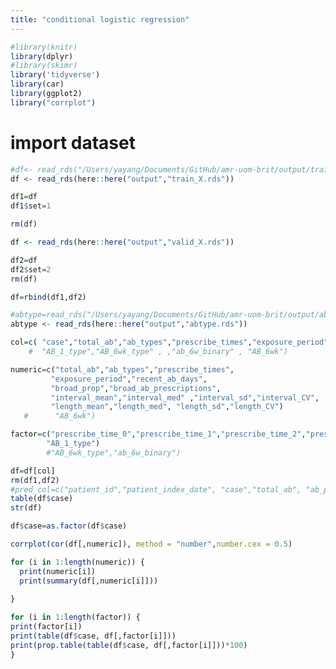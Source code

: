 ```yaml
---
title: "conditional logistic regression"
---
```


```r
#library(knitr)
library(dplyr)
#library(skimr)
library('tidyverse')
library(car)
library(ggplot2)
library("corrplot")
```

# import dataset
```r
#df<- read_rds("/Users/yayang/Documents/GitHub/amr-uom-brit/output/train_X.rds")
df <- read_rds(here::here("output","train_X.rds"))

df1=df
df1$set=1

rm(df)

df <- read_rds(here::here("output","valid_X.rds"))

df2=df
df2$set=2
rm(df)

df=rbind(df1,df2)

#abtype=read_rds("/Users/yayang/Documents/GitHub/amr-uom-brit/output/abtype.rds")
abtype <- read_rds(here::here("output","abtype.rds"))
```


```r
col=c( "case","total_ab","ab_types","prescribe_times","exposure_period","recent_ab_days", "broad_prop" ,"broad_ab_prescriptions","interval_mean","interval_sd","interval_CV","length_mean", "length_sd","length_CV","prescribe_time_0","prescribe_time_1","prescribe_time_2","prescribe_time_3","interval_med" ,"length_med")
    #  "AB_1_type","AB_6wk_type" , ,"ab_6w_binary" , "AB_6wk")

numeric=c("total_ab","ab_types","prescribe_times",
         "exposure_period","recent_ab_days", 
         "broad_prop","broad_ab_prescriptions",
         "interval_mean","interval_med" ,"interval_sd","interval_CV",
         "length_mean","length_med", "length_sd","length_CV")
   #      "AB_6wk")

factor=c("prescribe_time_0","prescribe_time_1","prescribe_time_2","prescribe_time_3",
        "AB_1_type")
        #"AB_6wk_type","ab_6w_binary")

df=df[col]
rm(df1,df2)
#pred_col=c("patient_id","patient_index_date", "case","total_ab", "ab_prescriptions","ab_types","prescribe_times","exposure_period","recent_ab_days", "broad_prop" ,"broad_ab_prescriptions","interval_mean","interval_sd","interval_CV","length_mean", "length_sd", "length_CV","prescribe_time_0","prescribe_time_1","prescribe_time_2","prescribe_time_3",col,"AB_1_type","AB_6wk_type" ,"interval_med" ,"length_med" ,"ab_6w_binary" , "AB_6wk")
table(df$case)
str(df)

df$case=as.factor(df$case)
```


```r
corrplot(cor(df[,numeric]), method = "number",number.cex = 0.5)
```

```r
for (i in 1:length(numeric)) {
  print(numeric[i])
  print(summary(df[,numeric[i]]))
  
}
```


```r
for (i in 1:length(factor)) {
print(factor[i])  
print(table(df$case, df[,factor[i]]))
print(prop.table(table(df$case, df[,factor[i]]))*100)
}

```

